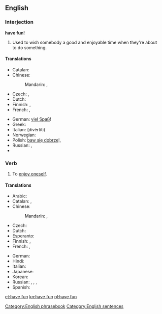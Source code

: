 ==English==

===Interjection===
'''have fun'''!

# Used to wish somebody a good and enjoyable time when they're about to do something.

====Translations====
{{trans-top|wish someone a good time}}
* Catalan: {{t-|ca|diverteix-te}}
* Chinese:
*: Mandarin: {{t|cmn|祝你玩得開心|sc=Hani}}, {{t|cmn|祝你玩得开心|tr=zhù nǐ wán de kāixīn|sc=Hani}}
* Czech: {{t-|cs|bav se}} {{qualifier|unformal}}, {{t-|cs|bavte se}} {{qualifier|formal}}
* Dutch: {{t-|nl|veel plezier}}
* Finnish: {{t-|fi|pidä hauskaa|s}}, {{t-|fi|pitäkää hauskaa|p}}
* French: {{t-|fr|amuse-toi}} {{qualifier|informal}}, {{t-|fr|amusez-vous}} {{qualifier|formal}}
{{trans-mid}}
* German: [[viel Spaß]]!
* Greek: {{t-|el|καλή διασκέδαση|f|tr=kali diaskedasi|sc=Grek}}
* Italian: {{t-|it|divertiti}} (divèrtiti)
* Norwegian: {{t-|no|kos(a) deg/dykk!}}
* Polish: [[baw się dobrze]]!, {{t-|pl|dobrej zabawy!}}
* Russian: {{qualifier|жела́ю/жела́ем}} {{t|ru|хорошо повеселиться|tr=xorošó poveselítʹsja|sc=Cyrl}}, {{qualifier|жела́ю/жела́ем}}  {{t|ru|хорошо провести время|tr=xorošó provestí vrémja|sc=Cyrl}}
* {{trreq|Ukrainian}}
{{trans-bottom}}

===Verb===
{{en-verb|has fun|having fun|had fun|had fun}}

# To [[enjoy oneself]].

====Translations====
{{trans-top|enjoy oneself}}
* Arabic: {{t-|ar|مرح|tr=mariḥa|sc=Arab}}
* Catalan: {{t-|ca|divertir-se}}, {{t-|ca|entretenir-se}}
* Chinese:
*: Mandarin: {{t|cmn|玩得開心|sc=Hani}},  {{t|cmn|玩得开心|tr=wán de kāixīn|sc=Hani}}
* Czech: {{t-|cs|bavit se}}
* Dutch: {{t-|nl|lol maken}}
* Esperanto: {{t-|eo|amuziĝi}}
* Finnish: {{t-|fi|pitää hauskaa}}, {{t+|fi|huvitella}}
* French: {{t+|fr|amuser|alt=s'amuser}},  {{t+|fr|égayer|alt=s'égayer}}
{{trans-mid}}
* German: {{t-|de|Spaß haben}}
* Hindi: {{t-|hi|मस्ती करना|tr=mastī karnā|sc=Deva}}
* Italian: {{t+|it|divertirsi}}
* Japanese: {{t-|ja|楽しむ|tr=たのしむ, tanoshimu}}
* Korean: {{t+|ko|즐기다|tr=jeulgida|sc=Kore}}
* Russian: {{t+|ru|наслаждаться|tr=naslaždátʹsja}},  {{t+|ru|веселиться|tr=veselítʹsja}},  {{t+|ru|развлекаться|tr=razvlekátʹsja}}, {{t|ru|забавляться|tr=zabavljátʹsja|sc=Cyrl}}
* Spanish: {{t+|es|divertirse}}
{{trans-bottom}}

[[Category:English phrasebook]]
[[Category:English sentences]]

[[et:have fun]]
[[kn:have fun]]
[[pl:have fun]]